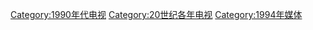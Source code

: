 [[Category:1990年代电视|Category:1990年代电视]]
[[Category:20世纪各年电视|Category:20世纪各年电视]]
[[Category:1994年媒体|Category:1994年媒体]]